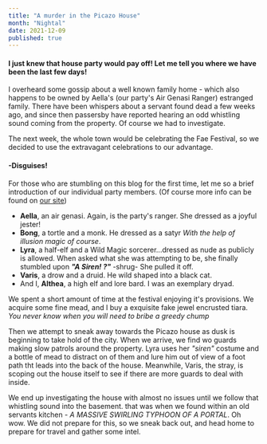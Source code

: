 ```yaml
---
title: "A murder in the Picazo House"
month: "Nightal"
date: 2021-12-09
published: true
---
```


#### I just knew that house party would pay off! Let me tell you where we have been the last few days!

I overheard some gossip about a well known family home - which also happens to be owned by Aella's (our party's Air Genasi Ranger) estranged family. There have been whispers about a servant found dead a few weeks ago, and since then passersby have reported hearing an odd whistling sound coming from the property. Of course we had to investigate.

The next week, the whole town would be celebrating the Fae Festival, so we decided to use the extravagant celebrations to our advantage.

#### -Disguises!

For those who are stumbling on this blog for the first time, let me so a brief introduction of our individual party members. (Of course more info can be found on [our site](https://criticalreactions.gtsb.io/meet-the-party))

- **Aella**, an air genasi. Again, is the party's ranger. She dressed as a joyful jester!
- **Bong**, a tortle and a monk. He dressed as a satyr _With the help of illusion magic of course_.
- **Lyra**, a half-elf and a Wild Magic sorcerer...dressed as nude as publicly is allowed. When asked what she was attempting to be, she finally stumbled upon **_"A Siren! ?"_** -shrug- She pulled it off.
- **Varis**, a drow and a druid. He wild shaped into a black cat.
- And I, **Althea**, a high elf and lore bard. I was an exemplary dryad.

We spent a short amount of time at the festival enjoying it's provisions. We acquire some fine mead, and I buy a exquisite fake jewel encrusted tiara. _You never know when you will need to bribe a greedy chump_

Then we attempt to sneak away towards the Picazo house as dusk is beginning to take hold of the city. When we arrive, we find wo guards making slow patrols around the property. Lyra uses her _"siren"_ costume and a bottle of mead to distract on of them and lure him out of view of a foot path tht leads into the back of the house. Meanwhile, Varis, the stray, is scoping out the house itself to see if there are more guards to deal with inside.

We end up investigating the house with almost no issues until we follow that whistling sound into the basement. that was when we found within an old servants kitchen - _A MASSIVE SWIRLING TYPHOON OF A PORTAL_. Oh wow. We did not prepare for this, so we sneak back out, and head home to prepare for travel and gather some intel.
